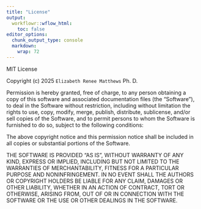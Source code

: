```yaml
---
title: "License"
output:
  workflowr::wflow_html:
    toc: false
editor_options:
  chunk_output_type: console
  markdown: 
    wrap: 72
---
```


MIT License

Copyright (c) 2025 `Elizabeth Renee Matthews` Ph. D.

Permission is hereby granted, free of charge, to any person obtaining a
copy of this software and associated documentation files (the
"Software"), to deal in the Software without restriction, including
without limitation the rights to use, copy, modify, merge, publish,
distribute, sublicense, and/or sell copies of the Software, and to
permit persons to whom the Software is furnished to do so, subject to
the following conditions:

The above copyright notice and this permission notice shall be included
in all copies or substantial portions of the Software.

THE SOFTWARE IS PROVIDED "AS IS", WITHOUT WARRANTY OF ANY KIND, EXPRESS
OR IMPLIED, INCLUDING BUT NOT LIMITED TO THE WARRANTIES OF
MERCHANTABILITY, FITNESS FOR A PARTICULAR PURPOSE AND NONINFRINGEMENT.
IN NO EVENT SHALL THE AUTHORS OR COPYRIGHT HOLDERS BE LIABLE FOR ANY
CLAIM, DAMAGES OR OTHER LIABILITY, WHETHER IN AN ACTION OF CONTRACT,
TORT OR OTHERWISE, ARISING FROM, OUT OF OR IN CONNECTION WITH THE
SOFTWARE OR THE USE OR OTHER DEALINGS IN THE SOFTWARE.
